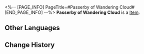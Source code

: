 <%-- [PAGE_INFO]
PageTitle=#Passerby of Wandering Cloud#
[END_PAGE_INFO] --%>
{{Item Infobox
|id          = 81013
|image       = Item Passerby of Wandering Cloud.png
|type        = 
|invCategory = 
|rarity      = 4
|effect      = 
|description = 
}}
'''Passerby of Wandering Cloud''' is a [[Item]].

==Other Languages==
{{Other Languages
|en   = Passerby of Wandering Cloud
|zhs  = 云无留迹的过客
|zht  = 雲無留跡的過客
|ja   = 流雲無痕の過客
|ko   = 흔적을 남기지 않은 과객
|es   = Transeúnte de la nube pasajera
|fr   = Vagabond foulenuage
|ru   = Скиталец блуждающего облака
|th   = Passerby of Wandering Cloud
|vi   = Lãng Khách Âm Thầm
|de   = Wanderer der vorbeiziehenden Wolke
|id   = Passerby of Wandering Cloud
|pt   = Transeunte da Nuvem Errante
}}

==Change History==
{{Change History|2.0}}